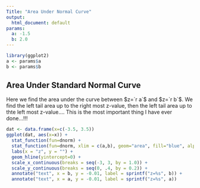 ```yaml
---
Title: "Area Under Normal Curve"
output:
  html_document: default
params: 
  a: -1.5
  b: 2.0 
---
```


```r
library(ggplot2)
a <- params$a
b <- params$b
```

## Area Under Standard Normal Curve

Here we find the area under the curve between $z=`r a`$ and $z=`r b`$. We find the left tail area up to the right most z-value, then the left tail area up to thte left most z-value.... This is the most important thing I have ever done...!!!

```r
dat <- data.frame(x=c(-3.5, 3.5))
ggplot(dat, aes(x=x)) +
  stat_function(fun=dnorm) +
  stat_function(fun=dnorm, xlim = c(a,b), geom="area", fill="blue", alpha=0.3) +
  labs(x = "z", y = "") +
  geom_hline(yintercept=0) +
  scale_x_continuous(breaks = seq(-3, 3, by = 1.0)) +
  scale_y_continuous(breaks = seq(0, .4, by = 0.2)) +
  annotate("text", x = b, y = -0.01, label = sprintf("z=%s", b)) +
  annotate("text", x = a, y = -0.01, label = sprintf("z=%s", a))
```
